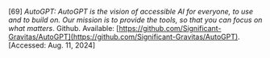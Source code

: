 \[69\]	*AutoGPT: AutoGPT is the vision of accessible AI for everyone, to use and to build on. Our mission is to provide the tools, so that you can focus on what matters*. Github. Available: [https://github.com/Significant-Gravitas/AutoGPT](https://github.com/Significant-Gravitas/AutoGPT). \[Accessed: Aug. 11, 2024\]